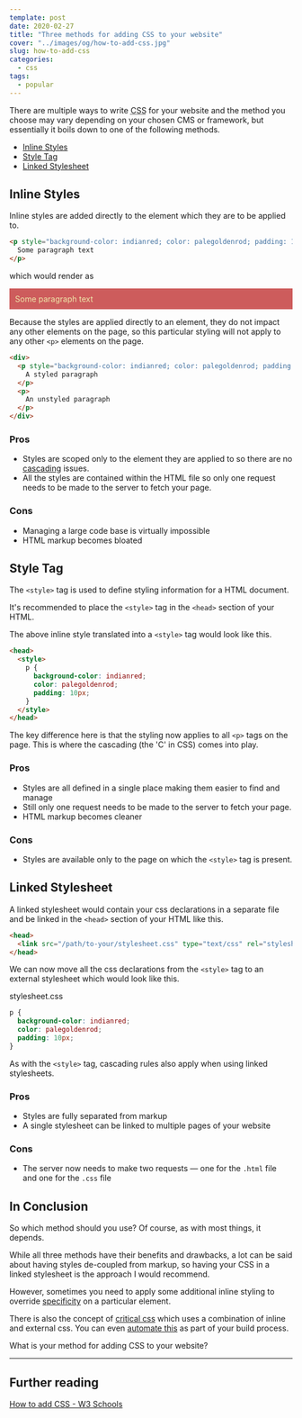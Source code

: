 ```yaml
---
template: post
date: 2020-02-27
title: "Three methods for adding CSS to your website"
cover: "../images/og/how-to-add-css.jpg"
slug: how-to-add-css
categories:
  - css
tags:
  - popular
---
```


There are multiple ways to write <abbr title="Cascading Style Sheet">CSS</abbr> for your website and the method you choose may vary depending on your chosen CMS or framework, but essentially it boils down to one of the following methods.

- [Inline Styles](#Inline-Styles)
- [Style Tag](#Style-Tag)
- [Linked Stylesheet](#Linked-Stylesheet)

## Inline Styles

Inline styles are added directly to the element which they are to be applied to.

```html
<p style="background-color: indianred; color: palegoldenrod; padding: 10px;">
  Some paragraph text
</p>
```

which would render as

<p style="background-color: indianred; color: palegoldenrod; padding: 10px;">
  Some paragraph text
</p>

Because the styles are applied directly to an element, they do not impact any other elements on the page, so this particular styling will not apply to any other `<p>` elements on the page.

```html
<div>
  <p style="background-color: indianred; color: palegoldenrod; padding: 10px;">
    A styled paragraph
  </p>
  <p>
    An unstyled paragraph
  </p>
</div>
```

### Pros

- Styles are scoped only to the element they are applied to so there are no [cascading](https://developer.mozilla.org/en-US/docs/Web/CSS/Cascade) issues.
- All the styles are contained within the HTML file so only one request needs to be made to the server to fetch your page.

### Cons

- Managing a large code base is virtually impossible
- HTML markup becomes bloated

## Style Tag

The `<style>` tag is used to define styling information for a HTML document.

It's recommended to place the `<style>` tag in the `<head>` section of your HTML.

The above inline style translated into a `<style>` tag would look like this.

```html
<head>
  <style>
    p {
      background-color: indianred;
      color: palegoldenrod;
      padding: 10px;
    }
  </style>
</head>
```

The key difference here is that the styling now applies to all `<p>` tags on the page. This is where the cascading (the 'C' in CSS) comes into play.

### Pros

- Styles are all defined in a single place making them easier to find and manage
- Still only one request needs to be made to the server to fetch your page.
- HTML markup becomes cleaner

### Cons

- Styles are available only to the page on which the `<style>` tag is present.

## Linked Stylesheet

A linked stylesheet would contain your css declarations in a separate file and be linked in the `<head>` section of your HTML like this.

```html
<head>
  <link src="/path/to-your/stylesheet.css" type="text/css" rel="stylesheet" />
</head>
```

We can now move all the css declarations from the `<style>` tag to an external stylesheet which would look like this.

<div className="file">stylesheet.css</div>

```css
p {
  background-color: indianred;
  color: palegoldenrod;
  padding: 10px;
}
```

As with the `<style>` tag, cascading rules also apply when using linked stylesheets.

### Pros

- Styles are fully separated from markup
- A single stylesheet can be linked to multiple pages of your website

### Cons

- The server now needs to make two requests &mdash; one for the `.html` file and one for the `.css` file

## In Conclusion

So which method should you use? Of course, as with most things, it depends.

While all three methods have their benefits and drawbacks, a lot can be said about having styles de-coupled from markup, so having your CSS in a linked stylesheet is the approach I would recommend.

However, sometimes you need to apply some additional inline styling to override [specificity](https://developer.mozilla.org/en-US/docs/Web/CSS/Specificity) on a particular element.

There is also the concept of [critical css](https://www.smashingmagazine.com/2015/08/understanding-critical-css/) which uses a combination of inline and external css. You can even [automate this](https://github.com/addyosmani/critical) as part of your build process.

What is your method for adding CSS to your website?

---

## Further reading

[How to add CSS - W3 Schools](https://www.w3schools.com/css/css_howto.asp)
